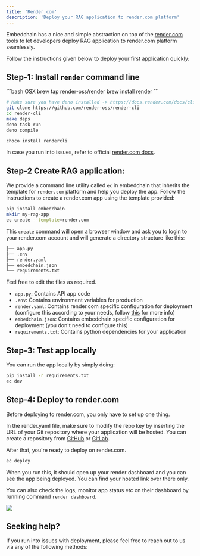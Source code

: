 ---
title: 'Render.com'
description: 'Deploy your RAG application to render.com platform'
---

Embedchain has a nice and simple abstraction on top of the [render.com](https://render.com/) tools to let developers deploy RAG application to render.com platform seamlessly. 

Follow the instructions given below to deploy your first application quickly:

## Step-1: Install `render` command line

<CodeGroup>
```bash OSX
brew tap render-oss/render
brew install render
```

```bash Linux
# Make sure you have deno installed -> https://docs.render.com/docs/cli#from-source-unsupported-operating-systems
git clone https://github.com/render-oss/render-cli
cd render-cli
make deps
deno task run
deno compile
```

```bash Windows
choco install rendercli
```
</CodeGroup>

In case you run into issues, refer to official [render.com docs](https://docs.render.com/docs/cli).

## Step-2 Create RAG application: 

We provide a command line utility called `ec` in embedchain that inherits the template for `render.com` platform and help you deploy the app. Follow the instructions to create a render.com app using the template provided:


```bash Create application
pip install embedchain
mkdir my-rag-app
ec create --template=render.com
```

This `create` command will open a browser window and ask you to login to your render.com account and will generate a directory structure like this:

```bash
├── app.py
├── .env
├── render.yaml
├── embedchain.json
└── requirements.txt
```

Feel free to edit the files as required.
- `app.py`: Contains API app code
- `.env`: Contains environment variables for production
- `render.yaml`: Contains render.com specific configuration for deployment (configure this according to your needs, follow [this](https://docs.render.com/docs/blueprint-spec) for more info)
- `embedchain.json`: Contains embedchain specific configuration for deployment (you don't need to configure this)
- `requirements.txt`: Contains python dependencies for your application

## Step-3: Test app locally

You can run the app locally by simply doing:

```bash Run locally
pip install -r requirements.txt
ec dev
```

## Step-4: Deploy to render.com

Before deploying to render.com, you only have to set up one thing. 

In the render.yaml file, make sure to modify the repo key by inserting the URL of your Git repository where your application will be hosted. You can create a repository from [GitHub](https://github.com) or [GitLab](https://gitlab.com/users/sign_in).

After that, you're ready to deploy on render.com.

```bash Deploy app
ec deploy
```

When you run this, it should open up your render dashboard and you can see the app being deployed. You can find your hosted link over there only.

You can also check the logs, monitor app status etc on their dashboard by running command `render dashboard`.

<img src="/images/fly_io.png" />

## Seeking help?

If you run into issues with deployment, please feel free to reach out to us via any of the following methods:

<Snippet file="get-help.mdx" />
